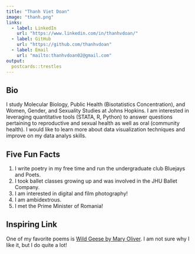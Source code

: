 ```yaml
---
title: "Thanh Viet Doan"
image: "thanh.png"
links:
  - label: LinkedIn
    url: "https://www.linkedin.com/in/thanhvdoan/"
  - label: GitHub
    url: "https://github.com/thanhvdoan"
  - label: Email
    url: "mailto:thanhvdoan02@gmail.com"
output:
  postcards::trestles
---
```

 
## Bio

I study Molecular Biology, Public Health (Bisotatistics Concentration), and Women, Gender, and Sexuality Studies at Johns Hopkins. I am interested in leveraging quantitative tools (STATA, R, Python) to answer questions pertaining to reproductive and sexual health as well as oral (community health). I would like to learn more about data visualization techniques and improve on my data analys skills. 

## Five Fun Facts
1. I write poetry in my free time and run the undergraduate club Bluejays and Poets. 
2. I took ballet classes growing up and was involved in the JHU Ballet Company. 
3. I am interested in digital and film photography!
4. I am ambidextrous. 
5. I met the Prime Minister of Romania!

## Inspiring Link
One of my favorite poems is [Wild Geese by Mary Oliver](http://www.phys.unm.edu/~tw/fas/yits/archive/oliver_wildgeese.html). I am not sure why I like it, but I do quite a lot!
